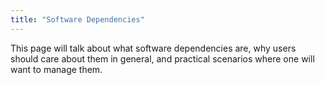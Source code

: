 ```yaml
---
title: "Software Dependencies"
---
```


This page will talk about what software dependencies are, why users should care about them in general, and practical scenarios where one will want to manage them.
